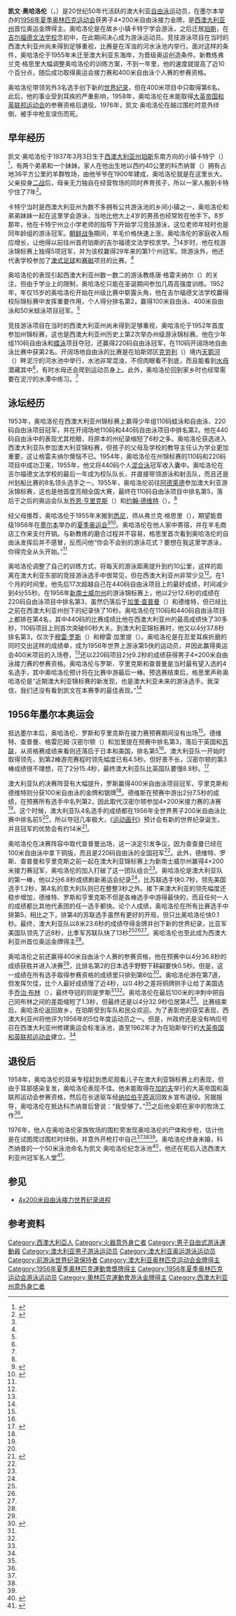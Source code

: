 {{noteTA
|G1=單位
|G2=People
|G3=Country
}}
{{Infobox swimmer
| name           = 凯文·奥哈洛伦
| image          = 
| image_size     = 
| caption        = 
| fullname       = 
| nicknames      = 
| national_team  = 澳大利亚
| strokes        = [[自由泳|自由泳]]
| club           = 
| coach          = 
| collegeteam    = 
| birth_date     = {{Birth date|1937|3|3|df=y}}
| birth_place    = 澳大利亚[[西澳大利亚州|西澳大利亚州]][[卡特宁_(西澳大利亚州)|卡特宁]]
| death_date     = {{Death date and age|1976|7|5|1937|3|3|df=y}}
| death_place    = 澳大利亚西澳大利亚州[[科杰纳普_(西澳大利亚州)|科杰纳普]]
| height         = {{convert|1.80|m|ftin|abbr=on}}
| weight         = {{convert|82|kg|lb|abbr=on}}
| medaltemplates = 
{{MedalSport |男子游泳}}
{{MedalCountry |澳大利亚}}
{{MedalCompetition |[[夏季奥林匹克运动会游泳比赛|奥林匹克运动会]]}}
{{MedalGold | [[1956年夏季奥林匹克运动会|1956年墨尔本]] | [[1956年夏季奥林匹克运动会游泳比赛男子4×200米自由泳接力比赛|4×200米自由泳接力]]}}
}}

'''凯文·奥哈洛伦'''（{{lang-en|Kevin O'Halloran}}，{{bd|1937年|3月3日|1976年|7月5日}}）是20世纪50年代活跃的澳大利亚[[自由泳|自由泳]]运动员，在墨尔本举办的[[1956年夏季奥林匹克运动会|1956年夏季奥林匹克运动会]]获男子4×200米自由泳接力金牌，是[[西澳大利亚州|西澳大利亚州]]首位奥运金牌得主。奥哈洛伦是在故乡小镇卡特宁学会游泳，之后迁居[[珀斯|珀斯]]，在[[吉尔福德文法学校|吉尔福德文法学校]]念初中，在此期间决心成为游泳运动员。竞技游泳项目在当时的西澳大利亚州尚未得到足够重视，比赛是在浑浊的河水泳池内举行。面对这样的条件，奥哈洛伦于1955年末迁至澳大利亚东海岸，为晋级奥运创造条件。新教练弗兰克·格思里大幅调整奥哈洛伦的训练方案，不到一年里，他的速度就提高了近10个百分点，随后成功取得奥运会接力赛和400米自由泳个人赛的参赛资格。

奥哈洛伦带领另外3名选手创下新的[[游泳世界纪录列表|世界纪录]]，但在400米项目中只取得第6名。此后，他的事业受到耳疾的严重影响，1958年，奥哈洛伦在未能取得[[1958年大英帝国和英联邦运动会|大英帝国和英联邦运动会]]的参赛资格后退役。1976年，凯文·奥哈洛伦在越过围栏时意外绊倒，被手中枪支误伤而死。

== 早年经历 ==
凯文·奥哈洛伦于1937年3月3日生于[[西澳大利亚州|西澳大利亚州]][[珀斯|珀斯]]东南方向的小镇卡特宁（{{lang|en|Katanning}}）<ref name="bio">{{cite web | url = http://www.sports-reference.com/olympics/athletes/oh/kevin-ohalloran-1.html | title = Kevin O'Halloran | publisher = Sports Reference | accessdate = 2015-10-25 | archivedate = 2015-10-02 | deadurl = no | archiveurl = https://web.archive.org/web/20151002035721/http://www.sports-reference.com/olympics/athletes/oh/kevin-ohalloran-1.html }}</ref>，有两个弟弟和一个妹妹。家人在他出生地以西约40公里的科杰纳普（{{lang|en|Kojonup}}）拥有占地36平方公里的羊群牧场，由他爷爷在1900年建成，奥哈洛伦就是在这里长大。父亲投身[[第二次世界大战|二战]]后，母亲无力独自在经营牧场的同时养育孩子，所以一家人搬到卡特宁住了7年<ref name="Howell-1986">{{Cite book | last = Howell | first = Max | year = 1986 | title = Aussie Gold | publisher = Brooks Waterloo | isbn = 0-86440-680-0 | location = Albion, Queensland}}</ref>{{rp|139}}。

卡特宁当时是西澳大利亚州为数不多拥有公共游泳池的乡间小镇之一，奥哈洛伦和弟弟妹妹一起在这里学会游泳，当地比他大上4岁的男孩也经常败在他手下。8岁那年，他在卡特宁州立小学老师的指导下开始学习竞技游泳，这位老师年轻时也是同年龄组的游泳冠军。[[朝鲜战争|朝鲜战争]]期间，羊毛价格快速上涨，奥哈洛伦的家庭收入相应增长，让他得以前往州首府珀斯的吉尔福德文法学校求学。<ref name="Howell-1986" />{{rp|139}}14岁时，他在校游泳锦标赛上独得5项冠军，并为该校赢得29年来的第1个州冠军。除游泳外，他还代表学校参加了[[澳式足球|澳式足球]]和[[赛艇|赛艇]]项目的比赛。<ref name="Howell-1986" />{{rp|139}}

奥哈洛伦的表现引起西澳大利亚州数一数二的游泳教练唐·格雷夫纳尔（{{lang|en|Don Gravenall}}）的关注，但由于学业上的限制，奥哈洛伦只能在圣诞期间参加几周高强度训练。1952年，年仅15岁的奥哈洛伦开始在州级比赛中崭露头角，他在吉尔福德文法学校赢得校际锦标赛中发挥重要作用，个人得分排名第2，赢得100米自由泳、400米自由泳和50米蛙泳项目冠军。<ref name="Howell-1986" />{{rp|139}}

竞技游泳项目在当时的西澳大利亚州尚未得到足够重视，奥哈洛伦于1952年首度参加州锦标赛，这也是西澳大利亚州历史上第2次举办州级游泳锦标赛。他在少年组110码自由泳和[[蝶泳|蝶泳]]项目夺冠，还赢得220码自由泳冠军，在110码开阔场地自由泳比赛中获第2名。开阔场地自由泳的比赛是在珀斯郊区[[克劳利_(西澳大利亚州)|克劳利]]（{{lang|en|Crawley}}）境内[[天鹅河_(西澳大利亚州)|天鹅河]]（{{lang|en|Swan River}}）畔泥泞的河水池中举行，水池非常混浊，不但肉眼看不到底，而且能看到[[水母|水母]]潜藏其中<ref name="Howell-1986" />{{rp|140}}，有时水母还会爬到运动员身上。此外，奥哈洛伦回到家乡时也经常需要在泥泞的水潭中练习。<ref name="Howell-1986" />{{rp|140}}

== 泳坛经历 ==
1953年，奥哈洛伦在西澳大利亚州锦标赛上赢得少年组110码蛙泳和自由泳、220码自由泳项目冠军，并在开阔场地110码和440码自由泳项目中排名第2。他在440码自由泳中的表现尤其抢眼，将原本的州纪录缩短了6秒之多。奥哈洛伦获选进入西澳大利亚队参加澳大利亚锦标赛，但孩子的父母及学校的教导主任认为学业更加重要，这让格雷夫纳尔懊恼不已。1954年，奥哈洛伦在州锦标赛的110码和220码项目中成功卫冕，1955年，他又将440码个人[[混合泳|混合泳]]冠军收入囊中。奥哈洛伦在吉尔福德文法学校的最后一年成为校队队长，并直接带领游泳和射击队，而且还是州划船比赛的8名领头选手之一。1955年，奥哈洛伦前往[[阿德莱德|阿德莱德]]参加澳大利亚游泳锦标赛，这也是他首度亮相全国大赛，最终在110码自由泳项目中排名第5，落后于之后的奥运会队友[[乔恩·亨里克斯|乔恩·亨里克斯]]（{{lang|en|Jon Henricks}}）和[[约翰·德维特_(游泳运动员)|约翰·德维特]]（{{lang|en|John Devitt}}）。<ref name="Howell-1986" />{{rp|140}}

经父母推荐，奥哈洛伦于1955年末搬到[[悉尼|悉尼]]，师从弗兰克·格思里（{{lang|en|Frank Guthrie}}），期望能晋级1956年在[[墨尔本|墨尔本]]举办的[[1956年夏季奥林匹克运动会|夏季奥运会]]<ref name="Andrews-2000">{{Cite book | last = Andrews | first = Malcolm | year = 2000 | title = Australia at the Olympic Games | publisher = [[澳大利亚广播公司|ABC Books]] | isbn = 0-7333-0884-8 | location = Sydney, New South Wales | pages = 328–329}}</ref><ref name="Gordon-1994">{{Cite book | last = Gordon | first = Harry | year = 1994 | title = Australia and the Olympic Games | url = https://archive.org/details/australiaolympic0000gord | publisher = [[昆士兰大学|University of Queensland]] | isbn = 0-7022-2627-0 | location = St Lucia, Queensland}}</ref>{{rp|453}}。奥哈洛伦在他人家中寄宿，并在羊毛商店工作来支付开销。与新教练的磨合过程并不容易，格思里首次看到奥哈洛伦的自由泳发挥后并不感冒，反而问他“你会不会别的游泳花式？要想在我这里学游泳，你得完全从头开始。”<ref name="Howell-1986" />{{rp|140}}

奥哈洛伦调整了自己的训练方式，将每天的游泳距离提升到约10公里，这样的距离在澳大利亚东部的竞技游泳选手中很常见，但在西澳大利亚州非常少见<ref name="Howell-1986" />{{rp|140}}。在1个月的时间里，他先后17次超越自己在440码自由泳项目上的最好成绩，时间减少到4分55秒。在1956年[[新南士威尔州|新南士威尔州]]的游泳锦标赛上，他以2分12.6秒的成绩在220码自由泳项目中排名第3，虽然仍落后于[[加里·查普曼|加里·查普曼]]（{{lang|en|Gary Chapman}}）和德维特，但已经比之前在西澳大利亚州创下的纪录快了10秒。奥哈洛伦在110码和440码自由泳项目上都排在第4名，其中440码的比赛成绩比他在西澳大利亚州的最高成绩快了30多秒，110码项目上则首次突破60秒大关。到澳大利亚锦标赛时，他又以4分37.8秒排名第3，仅次于[[穆雷·罗斯|穆雷·罗斯]]（{{lang|en|Murray Rose}}）和穆雷·加里提（{{lang|en|Murray Garretty}}）。奥哈洛伦是在忍爱耳疾折磨的同时交出这样的成绩单，成为1956年世界上游泳第5快的运动员，并因此赢得奥运会400米项目的入场卷，<ref name="Howell-1986" />{{rp|141}}还以220码项目2分9.2秒的成绩获得男子4×200米自由泳接力赛的参赛资格。奥哈洛伦与罗斯、亨里克斯和查普曼是当时最有望入选的4名选手，其中奥哈洛伦预计将在比赛中游最后一棒。预选赛结束后，格思里声称奥哈洛伦是“近期澳大利亚锦标赛的新发现，也是澳大利亚未来的游泳选手。我深信，我们还没有看到凯文在本赛季的最佳表现。”<ref name="Howell-1986" />{{rp|141}}

== 1956年墨尔本奥运会 ==
{{see also|1956年夏季奧林匹克運動會游泳比賽}}
抵达墨尔本后，奥哈洛伦、罗斯和亨里克斯在接力赛预赛期间没有出场<ref name="Howell-1986" />{{rp|141}}。德维特、查普曼、格雷厄姆·汉密尔顿（{{lang|en|Graham Hamilton}}）和加里提在预赛中排名第3，落后于英国和[[苏联|苏联]]，从资格赛成绩来看则还落后于日本和美国，排名第5<ref name="Howell-1986" />{{rp|138}}。澳大利亚队一开始时取得领先，到第2棒游完赛程时领先幅度已有4.5秒。但好景不长，汉密尔顿的第3棒成绩很不理想，花了2分15.4秒，最终澳大利亚队比英国队要慢8.8秒。<ref name="relay">{{cite web | accessdate = 2015-10-25 | deadurl = no | archiveurl = https://web.archive.org/web/20141231234802/http://www.sports-reference.com/olympics/summer/1956/SWI/mens-4-x-200-metres-freestyle-relay.html | title = Swimming at the 1956 Melbourne Summer Games:Men's 4 × 200 meters Freestyle Relay | url = http://www.sports-reference.com/olympics/summer/1956/SWI/mens-4-x-200-metres-freestyle-relay.html | publisher = Sports Reference | archivedate = 2014-12-31 }}</ref>

澳大利亚队的决赛阵营有大幅提升，罗斯赢得400米自由泳项目冠军，亨里克斯和德维特则分获100米自由泳的金牌和银牌<ref name="Howell-1986" />{{rp|139}}。德维斯在预赛中游出2分7.5秒的成绩，在预赛所有选手中名列第2，因此取代汉密尔顿参加4×200米接力赛的决赛<ref name="relay" />。这个时候，澳大利亚队4名选手的成绩都在1956年全世界男子200米自由泳比赛中排名前5<ref name="Gordon-1994" />{{rp|211}}，所以夺冠几率极大，《[[运动画刊|运动画刊]]》预计会有新的世界纪录诞生，并且冠军的优势会有约14米<ref>{{cite journal | title = The Host Is Best | work = Sports Illustrated | date = 1956-11-19}}</ref>。

奥哈洛伦在决赛阵容中取代查普曼出场，这一决定引发争议，因为查查曼已经在100米自由泳中拿下铜版，而且是220码自由泳的全国冠军<ref name="Howell-1986" />{{rp|139}}。此外，德维特、罗斯、查普曼和亨里克斯之前一起在澳大利亚锦标赛上为新南士威尔州赢得4×200米接力赛冠军，奥哈洛伦的加入打破了这一团队组合<ref name="Andrews-2000" />。奥哈洛伦是澳大利亚队的第一棒，他以2分6.8秒成绩刷新奥运会纪录<ref name="bio" />，比苏联选手快0.7秒，领先美国选手1.2秒，第4名的意大利队则已在整整3秒之外。接下来澳大利亚的领先幅度还稳步增加，德维特、罗斯和亨里克斯不但是各棒选手中游得最快的，而且任何一人的成绩都比其他代表团的任一选手都快。论个人成绩，奥哈洛伦在所有比赛选手中排第5，相比之下，排第4的苏联选手虽然有更好的开局，但只比奥哈洛伦快0.1秒。最终，澳大利亚队以8米23.6秒的成绩夺得金牌并创下新的世界纪录，比亚军美国队领先了近8秒，比季军苏联队快了13秒<ref name="Howell-1986" />{{rp|139}}<ref name="relay" /><ref name="Gordon-1994" />{{rp|218}}。奥哈洛伦也至此成为西澳大利亚州首位奥运金牌得主<ref name="Howell-1986" />{{rp|141}}。

奥哈洛伦之前还赢得400米自由泳个人赛的参赛资格，他在预赛中以4分36.8秒的成绩获胜并进入决赛<ref name="Gordon-1994" />{{rp|218}}，比排名第2的日本选手野野下耕嗣要快0.5秒。但是，这一成绩在所有选手取得参赛资格的成绩里只排到第6位<ref name="400free">{{cite web | publisher = Sports Reference | accessdate = 2015-10-25 | url = http://www.sports-reference.com/olympics/summer/1956/SWI/mens-400-metres-freestyle.html | deadurl = no | archiveurl = https://web.archive.org/web/20141231234244/http://www.sports-reference.com/olympics/summer/1956/SWI/mens-400-metres-freestyle.html | title = Swimming at the 1956 Melbourne Summer Games:Men's 400 metres Freestyle | archivedate = 2014-12-31 }}</ref>。奥哈洛伦游在第7道，但发挥欠佳，比个人最好成绩慢了近4秒，以0.4秒之差将铜牌拱手让给了美国选手[[乔治·布林|乔治·布林]]（{{lang|en|George Breen}}），最终夺冠的则是罗斯<ref name="Andrews-2000" /><ref name="Gordon-1994" />{{rp|489}}。奥哈洛伦在最后100米的冲刺中把自己同布林之间的差距缩短了1.3秒，但最终还是以4分32.9秒位居第4<ref name="Howell-1986" />{{rp|141}}。比赛结束后，奥哈洛伦返回故乡，在珀斯受到车队和民众欢迎。为了表彰他的获奖表现，西澳大利亚州将他评为1956年的5位年度运动员之一。但是，州政府还是没有响应号召在西澳大利亚州修建奥运会标准泳池，直至1962年才为在珀斯举行的[[1962年大英帝国和英联邦运动会|大英帝国和英联邦运动会]]建立。<ref name="Howell-1986" />{{rp|141}}

== 退役后 ==
1958年，奥哈洛伦的双亲专程赶到悉尼观看儿子在澳大利亚锦标赛上的表现，但由于耳部感染复发，奥哈洛伦表现不佳。他未能取得在[[加的夫|加的夫]]举行的大英帝国和英联邦运动会参赛资格，然后在长途驱车经[[纳拉伯平原|纳拉伯平原]]返回故乡宣布退役。另据报导，奥哈洛伦在抵达科杰纳普后曾说：“我受够了。”<ref name="Howell-1986" />{{rp|141}}之后他全职在家中的牧场工作<ref name="Andrews-2000" />。

1976年，他人在奥哈洛伦家族牧场的围栏旁发现奥哈洛伦的尸体和步枪，估计他是在试图爬过围栏时绊倒，并意外开枪打中自己<ref name="bio" /><ref name="Andrews-2000" /><ref name="Gordon-1994" />{{rp|453}}。奥哈洛伦终身未婚，科杰纳普的一个50米泳池命名为凯文·奥哈洛伦纪念泳池<ref>{{cite web | title = Shire of Kojonup—Swimming Pool | url = http://www.kojonup.wa.gov.au/doing-business/swimming-pool/ | publisher = Shire of Kojonup | deadurl = no | archiveurl = https://web.archive.org/web/20150304074916/http://www.kojonup.wa.gov.au/doing-business/swimming-pool/ | accessdate = 2015-10-25 | archivedate = 2015-03-04 }}</ref>，他还在死后入选西澳大利亚州冠军名人堂<ref>{{cite web |title = WA Hall of Champions |url = http://www.wais.org.au/other/wais/hallofchampions.asp |publisher = Western Australian Institute of Sport |accessdate = 2008-10-21 |archivedate = 2009-10-08 |deadurl = yes |archiveurl = https://web.archive.org/web/20091008063058/http://www.wais.org.au/other/wais/hallofchampions.asp }}</ref>。

== 参见 ==
{{Portal|澳大利亚|人物}}
* [[4x200米自由泳接力世界纪录进程|4x200米自由泳接力世界纪录进程]]

== 参考资料 ==
{{Reflist |colwidth = 30em }}
{{奥运会男子4×200米自由泳接力比赛冠军}}
{{Authority control}}
{{DEFAULTSORT:Ohalloran, Kevin}}
[[Category:西澳大利亞人|Category:西澳大利亞人]]
[[Category:火器意外身亡者|Category:火器意外身亡者]]
[[Category:男子自由式游泳運動員|Category:男子自由式游泳運動員]]
[[Category:澳大利亚男子游泳运动员|Category:澳大利亚男子游泳运动员]]
[[Category:澳大利亚奥运游泳运动员|Category:澳大利亚奥运游泳运动员]]
[[Category:前游泳世界纪录保持者|Category:前游泳世界纪录保持者]]
[[Category:澳大利亚奥林匹克运动会金牌得主|Category:澳大利亚奥林匹克运动会金牌得主]]
[[Category:1956年夏季奧林匹克運動會獎牌得主|Category:1956年夏季奧林匹克運動會獎牌得主]]
[[Category:1956年夏季奥林匹克运动会游泳运动员|Category:1956年夏季奥林匹克运动会游泳运动员]]
[[Category:奧林匹克運動會游泳金牌得主|Category:奧林匹克運動會游泳金牌得主]]
[[Category:西澳大利亚州意外身亡者|Category:西澳大利亚州意外身亡者]]
{{Featured article}}